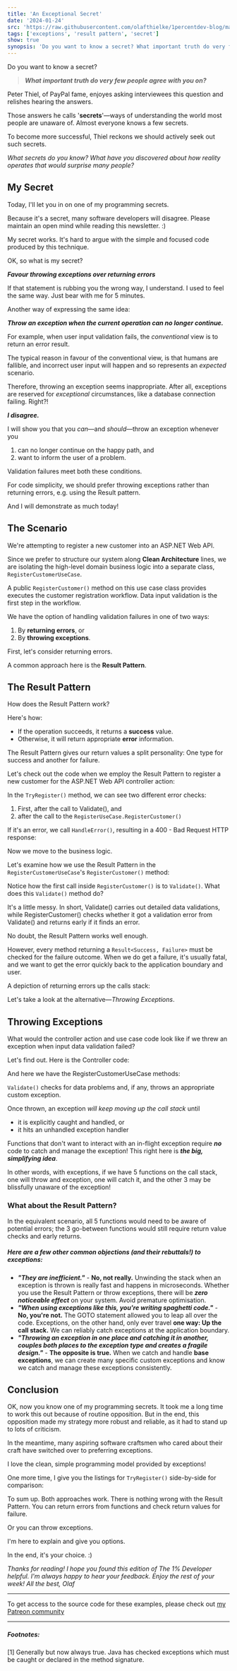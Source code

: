 ```yaml
---
title: 'An Exceptional Secret'
date: '2024-01-24'
src: 'https://raw.githubusercontent.com/olafthielke/1percentdev-blog/main/images/an-exceptional-secret.png'
tags: ['exceptions', 'result pattern', 'secret']
show: true
synopsis: 'Do you want to know a secret? What important truth do very few people agree with you on? Peter Thiel, of PayPal fame, enjoyes asking interviewees this question and relishes hearing the answers. Those'
---
```

Do you want to know a secret?

> ***What important truth do very few people agree with you on?***

Peter Thiel, of PayPal fame, enjoyes asking interviewees this question and relishes hearing the answers. 

Those answers he calls '**secrets**'—ways of understanding the world most people are unaware of. 
Almost everyone knows a few secrets. 

To become more successful, Thiel reckons we should actively seek out such secrets.

*What secrets do you know? 
What have you discovered about how reality operates that would surprise many people?*

## My Secret
Today, I'll let you in on one of my programming secrets.

Because it's a secret, many software developers will disagree.
Please maintain an open mind while reading this newsletter. :)

My secret works. It's hard to argue with the simple and focused code produced by this technique.

OK, so what is my secret?

***Favour throwing exceptions over returning errors***

If that statement is rubbing you the wrong way, I understand. I used to feel the same way. 
Just bear with me for 5 minutes.

Another way of expressing the same idea:

***Throw an exception when the current operation can no longer continue.***

For example, when user input validation fails, the *conventional* view is to return an error result. 

The typical reason in favour of the conventional view, is that humans are fallible, and incorrect user input will happen and so represents an *expected* scenario. 

Therefore, throwing an exception seems inappropriate. After all, exceptions are reserved for *exceptional* circumstances, like a database connection failing. Right?!

***I disagree.***

I will show you that you *can*—and *should*—throw an exception whenever you 
1. can no longer continue on the happy path, and 
2. want to inform the user of a problem.

Validation failures meet both these conditions.

For code simplicity, we should prefer throwing exceptions rather than returning errors, e.g. using the Result pattern. 

And I will demonstrate as much today!

## The Scenario
We're attempting to register a new customer into an ASP.NET Web API. 

Since we prefer to structure our system along **Clean Architecture** lines, we are isolating the high-level domain business logic into a separate class, `RegisterCustomerUseCase`.

A public `RegisterCustomer()` method on this use case class provides executes the customer registration workflow. Data input validation is the first step in the workflow.

We have the option of handling validation failures in one of two ways:
1. By **returning errors**, or 
2. By **throwing exceptions**. 

First, let's consider returning errors.

A common approach here is the **Result Pattern**. 

## The Result Pattern
How does the Result Pattern work?

Here's how:
- If the operation succeeds, it returns a **success** value.
- Otherwise, it will return appropriate **error** information.

The Result Pattern gives our return values a split personality: One type for success and another for failure. 

<CustomImage src="https://raw.githubusercontent.com/olafthielke/1percentdev-blog/main/images/result-pattern-outcomes.png" alt="Possible Outcomes form Result Pattern" caption="A function returning a Result can be one of two values: Success or Failure." />

Let's check out the code when we employ the Result Pattern to register a new customer for the ASP.NET Web API controller action:

<CustomImage src="https://raw.githubusercontent.com/olafthielke/1percentdev-blog/main/images/customerscontroller-register.png" alt="CustomerController.Register() action method" caption="CustomerController's Register() action in ASP.NET Web API." />

 <CustomImage src="https://raw.githubusercontent.com/olafthielke/1percentdev-blog/main/images/result-pattern-customerscontroller-tryregister.png" alt="CustomerController.TryRegister() using Result Pattern" caption="TryRegister() is called by the Register() controller action also in ASP.NET Web API. Notice the results being returned and checked on for error state (IsError)." />

In the `TryRegister()` method, we can see two different error checks:
1. First, after the call to Validate(), and
2. after the call to the `RegisterUseCase.RegisterCustomer()`

If it's an error, we call `HandleError()`, resulting in a 400 - Bad Request HTTP response:

<CustomImage src="https://raw.githubusercontent.com/olafthielke/1percentdev-blog/main/images/result-pattern-customerscontroller-handleerror.png" alt="CustomerController.HandleError() using Result Pattern" caption="CustomerController's HandleError() converts the validation error into a 400 - Bad Request." />

Now we move to the business logic.

Let's examine how we use the Result Pattern in the `RegisterCustomerUseCase`'s `RegisterCustomer()` method:

<CustomImage src="https://raw.githubusercontent.com/olafthielke/1percentdev-blog/main/images/result-pattern-registercustomerusecase-registercustomer.png" alt="RegisterCustomerUseCase.RegisterCustomer() using Result Pattern" caption="RegisterCustomerUseCase's RegisterCustomer() method. The call to Validate() comes first, and if it's an error we exit early. This method is about pure business logic." />

Notice how the first call inside `RegisterCustomer()` is to `Validate()`. What does this `Validate()` method do?

<CustomImage src="https://raw.githubusercontent.com/olafthielke/1percentdev-blog/main/images/result-pattern-registercustomerusecase-validate.png" alt="RegisterCustomerUseCase.Validate() using Result Pattern" caption="RegisterCustomerUseCase's Validate() method. Validate returns a Result<Success, Error>." />

It's a little messy. In short, Validate() carries out detailed data validations, while RegisterCustomer() checks whether it got a validation error from Validate() and returns early if it finds an error. 


No doubt, the Result Pattern works well enough. 

However, every method returning a `Result<Success, Failure>` must be checked for the failure outcome. 
When we do get a failure, it's usually fatal, and we want to get the error quickly back to the application boundary and user. 

A depiction of returning errors up the calls stack:

<CustomImage src="https://raw.githubusercontent.com/olafthielke/1percentdev-blog/main/images/result-pattern-in-call-stack.png" alt="Unwinding Call Stack with Result Pattern" caption="Passing back Results, needing checks for errors every time a function returns." />

Let's take a look at the alternative—*Throwing Exceptions*.

## Throwing Exceptions
What would the controller action and use case code look like if we threw an exception when input data validation failed?

Let's find out. Here is the Controller code:

<CustomImage src="https://raw.githubusercontent.com/olafthielke/1percentdev-blog/main/images/customerscontroller-register.png" alt="CustomersController.Register() action method" caption="Controller action for registering a new customer. Exceptions are handled in HandleException()." />

 <CustomImage src="https://raw.githubusercontent.com/olafthielke/1percentdev-blog/main/images/exceptions-customerscontroller-tryregister.png" alt="CustomerController.TryRegister() using Exceptions" caption="TryRegister() controller method. There is no need for error checks; exceptions are caught and handled in the calling Register() action" />

<CustomImage src="https://raw.githubusercontent.com/olafthielke/1percentdev-blog/main/images/exceptions-customerscontroller-handleexception.png" alt="CustomersController.HandleExceptions() using Exceptions" caption="How we handle exceptions with a consistent net that catches all exceptions as long as they are derived from a handful of base exception types." />

And here we have the RegisterCustomerUseCase methods:

<CustomImage src="https://raw.githubusercontent.com/olafthielke/1percentdev-blog/main/images/exceptions-registercustomerusecase-registercustomer.png" alt="RegisterCustomerUseCase.RegisterCustomer() using Exceptions" caption="RegisterCustomerUseCase's RegisterCustomer() method when throwing exceptions (done by Validate() method). Simple, and straightforward to follow the happy path. And we don't need to concern ourselves with the failure path. That's managed via exceptions." />

<CustomImage src="https://raw.githubusercontent.com/olafthielke/1percentdev-blog/main/images/exceptions-registercustomerusecase-validate.png" alt="RegisterCustomerUseCase.Validate() using Exceptions" caption="RegisterCustomerUseCase.Validate() throws appropriate custom exceptions when the data is insufficient to carry on." />

`Validate()` checks for data problems and, if any, throws an appropriate custom exception. 

Once thrown, an exception *will keep moving up the call stack* until 
- it is explicitly caught and handled, or
- it hits an unhandled exception handler

Functions that don't want to interact with an in-flight exception require ***no*** code to catch and manage the exception! This right here is ***the big, simplifying idea***.

In other words, with exceptions, if we have 5 functions on the call stack, one will throw and exception, one will catch it, and the other 3 may be blissfully unaware of the exception!

<CustomImage src="https://raw.githubusercontent.com/olafthielke/1percentdev-blog/main/images/exceptions-in-call-stack.png" alt="Unwinding Call Stack with Exception" caption="An exception is throw by one function and caught by another further up the call stack. Functions in between are unaware of the exception. [1]" />

### What about the Result Pattern?
In the equivalent scenario, all 5 functions would need to be aware of potential errors; the 3 go-between functions would still require return value checks and early returns. 


##### Here are a few other common objections (and their rebuttals!) to exceptions:
- ***"They are inefficient."*** - **No, not really.** Unwinding the stack when an exception is thrown is really fast and happens in microseconds. Whether you use the Result Pattern or throw exceptions, there will be ***zero noticeable effect*** on your system. Avoid premature optimisation.
- ***"When using exceptions like this, you're writing spaghetti code."*** - **No, you're not.** The GOTO statement allowed you to leap all over the code. Exceptions, on the other hand, only ever travel **one way: Up the call stack.** We can reliably catch exceptions at the application boundary.
- ***"Throwing an exception in one place and catching it in another, couples both places to the exception type and creates a fragile design."*** - **The opposite is true.** When we catch and handle **base exceptions**, we can create many specific custom exceptions and know we catch and manage these exceptions consistently.


## Conclusion
OK, now you know one of my programming secrets. It took me a long time to work this out because of routine opposition. But in the end, this opposition made my strategy more robust and reliable, as it had to stand up to lots of criticism.

In the meantime, many aspiring software craftsmen who cared about their craft have switched over to preferring exceptions.

I love the clean, simple programming model provided by exceptions!

One more time, I give you the listings for `TryRegister()` side-by-side for comparison:

 <CustomImage src="https://raw.githubusercontent.com/olafthielke/1percentdev-blog/main/images/result-pattern-customerscontroller-tryregister.png" alt="CustomerController.TryRegister() using Result Pattern" caption="Using Result Patten (Hint: More complicated!)" />

 <CustomImage src="https://raw.githubusercontent.com/olafthielke/1percentdev-blog/main/images/exceptions-customerscontroller-tryregister.png" alt="CustomerController.TryRegister() using Exceptions" caption="Using Exceptions (Look, how simple!)" />

To sum up. Both approaches work. There is nothing wrong with the Result Pattern. 
You can return errors from functions and check return values for failure. 

Or you can throw exceptions.

I'm here to explain and give you options.

In the end, it's your choice. :)


*Thanks for reading! I hope you found this edition of The 1% Developer helpful.
I'm always happy to hear your feedback. 
Enjoy the rest of your week!
All the best,
Olaf*


---

To get access to the source code for these examples, please check out <a href="​https://www.patreon.com/olafcodecoach​/" target="_blank">my Patreon community</a>

---

##### Footnotes: 
[1] Generally but now always true. Java has checked exceptions which must be caught or declared in the method signature.